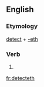 ==English==

===Etymology===
[[detect]] + [[-eth]]

===Verb===
{{en-verb form}}

# {{archaic third-person singular of|detect}}

[[fr:detecteth]]